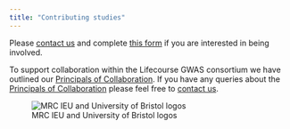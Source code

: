 ```yaml
---
title: "Contributing studies"
---
```


Please [contact us](mailto:lifecourse-gwas-group@bristol.ac.uk) and complete [this form](https://forms.office.com/Pages/ResponsePage.aspx?id=MH_ksn3NTkql2rGM8aQVG0U72k35TltGgATkuYTORv1UOFpZQVlHRDBHWUlVUFkzVjNZMjdBMTdMWS4u) if you are interested in being involved. 


To support collaboration within the Lifecourse GWAS consortium we have outlined our <a href="docs/principals_of_collaboration.pdf" target="_blank">Principals of Collaboration</a>. If you have any queries about the <a href="docs/principals_of_collaboration.pdf" target="_blank">Principals of Collaboration</a> please feel free to [contact us](mailto:lifecourse-gwas-group@bristol.ac.uk). 

![MRC IEU and University of Bristol logos](images/mrcieu_bristol.png)